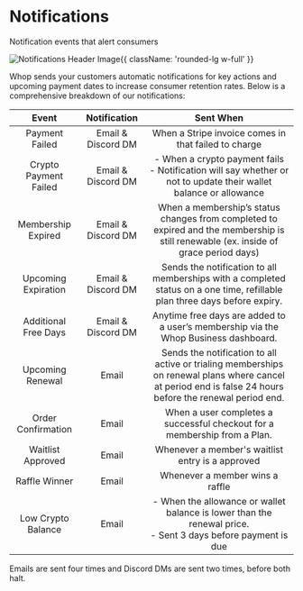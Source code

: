 
<HeroPattern />

<div className='lead'>

# Notifications

Notification events that alert consumers 

![Notifications Header Image](https://i.imgur.com/bz6S1SI.png){{ className: 'rounded-lg w-full' }}

Whop sends your customers automatic notifications for key actions and upcoming payment dates to increase consumer retention rates. Below is a comprehensive breakdown of our notifications:

| Event | Notification | Sent When |
|:--------:|:--------:|:--------:|
| Payment Failed | Email & Discord DM | When a Stripe invoice comes in that failed to charge | 
| Crypto Payment Failed | Email & Discord DM | - When a crypto payment fails <br/>- Notification will say whether or not to update their wallet balance or allowance |
| Membership Expired | Email & Discord DM | When a membership’s status changes from completed to expired and the membership is still renewable (ex. inside of grace period days) |
| Upcoming Expiration | Email & Discord DM | Sends the notification to all memberships with a completed status on a one time, refillable plan three days before expiry. |
| Additional Free Days | Email & Discord DM | Anytime free days are added to a user’s membership via the Whop Business dashboard. |
| Upcoming Renewal | Email | Sends the notification to all active or trialing memberships on renewal plans where cancel at period end is false 24 hours before the renewal period end. |
| Order Confirmation | Email | When a user completes a successful checkout for a membership from a Plan. |
| Waitlist Approved | Email | Whenever a member's waitlist entry is a approved |
| Raffle Winner | Email | Whenever a member wins a raffle |
| Low Crypto Balance | Email | - When the allowance or wallet balance is lower than the renewal price. <br/>- Sent 3 days before payment is due |

Emails are sent four times and Discord DMs are sent two times, before both halt. 

</div>